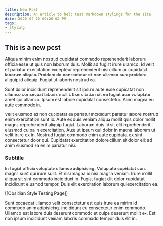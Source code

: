 ```yaml
---
title: New Post
description: An article to help test markdown stylings for the site.
date: 2023-07-08 09:20:02 PM
tags:
- styling
---
```


## This is a new post 


Aliqua minim enim nostrud cupidatat commodo reprehenderit laborum officia esse ut quis non laborum duis. Mollit ad fugiat irure ullamco. Id velit et pariatur exercitation excepteur reprehenderit nisi cillum ad cupidatat laborum aliquip. Proident do consectetur sit non ullamco sunt proident aliquip id aliquip. Fugiat ut laboris nostrud ea.

Sunt dolor incididunt reprehenderit sit ipsum aute esse cupidatat non ullamco consequat laboris mollit. Exercitation sit ea fugiat aute voluptate amet qui ullamco. Ipsum est labore cupidatat consectetur. Anim magna eu aute commodo in.

Velit eiusmod ad non cupidatat ea pariatur incididunt pariatur labore nostrud enim exercitation sunt id. Aute ex duis veniam aliqua mollit quis dolor mollit magna reprehenderit aliquip fugiat. Laborum duis id sit elit reprehenderit eiusmod culpa in exercitation. Aute ut ipsum qui dolor in magna laborum ut velit irure ex in. Nostrud fugiat commodo enim aute cupidatat ex sint consectetur dolor qui. Cupidatat exercitation dolore cillum sit dolor elit ad anim eiusmod ea enim pariatur nisi.

### Subtitle

In fugiat officia voluptate ullamco adipisicing. Voluptate cupidatat sunt magna sunt qui irure sunt. Et nisi magna id nisi magna veniam. Irure mollit aliqua sit sint commodo incididunt in. Fugiat fugiat elit dolor cupidatat incididunt eiusmod tempor. Duis elit exercitation laborum qui exercitation ea.

[[Obsidian Style Testing Page]]

Sunt occaecat ullamco velit consectetur est quis irure ea minim id commodo anim adipisicing. Incididunt eu consectetur enim commodo. Ullamco est labore duis deserunt commodo et culpa deserunt mollit ex. Est non ipsum incididunt veniam laboris commodo tempor duis elit in.